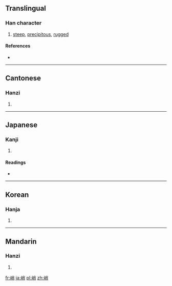 ==Translingual==

===Han character===
{{Han char|rn=46|rad=山|as=07|sn=10|four=2972<sub>7</sub>|canj=山火月 (UFB)}}

# [[steep]], [[precipitous]], [[rugged]]

====References====
* {{Han ref|kx=0311.230|dkj=08085|dj=0611.230|hdz=10773.100|uh=5CED|ud=23789|bh=AE6B|bd=44651}}

----

==Cantonese==

===Hanzi===
{{yue-hanzi|jyut=|y=chiu3}}

# {{defn|Cantonese|sort=山07}}

----

==Japanese==

===Kanji===
{{ja-kanji|grade=|rs=山07}}

# {{defn|Japanese|sort=山07}}

====Readings====
* {{ja-readings|on=[[しょう]] (shō)|kun=[[けわしい]] (kewashii), [[きびしい]] (kibishii)}}

----

==Korean==

===Hanja===
{{ko-hanja|hangeul=초|rv=cho|mr=ch'o}}

# {{defn|Korean|sort=山07}}

----

==Mandarin==

===Hanzi===
{{cmn-hanzi|pin=[[qiào]] ([[qiao4]])|wg=ch'iao<sup>4</sup>}}

# {{defn|Mandarin|sort=山07}}

[[fr:峭]]
[[ja:峭]]
[[pl:峭]]
[[zh:峭]]